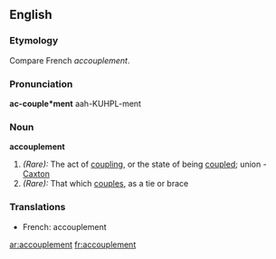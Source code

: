==English==

===Etymology===
Compare French ''accouplement''.

===Pronunciation===
'''ac-couple*ment'''
{{rfap}}
aah-KUHPL-ment

===Noun===
'''accouplement'''

#''(Rare):'' The act of [[coupling]], or the state of being [[coupled]]; union - [[Caxton]]
#''(Rare):'' That which [[couples]], as a tie or brace

===Translations===
*French: accouplement

[[ar:accouplement]]
[[fr:accouplement]]